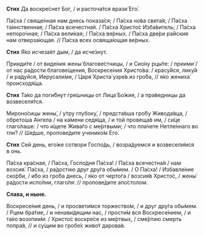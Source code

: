 **Стих** Да воскре́снет Бог, / и расточа́тся врази́ Его́.

Па́сха / свяще́нная нам днесь показа́ся; / Па́сха но́ва свята́я; / Па́сха та́инственная; / Па́сха всечестна́я. / Па́сха Христо́с Изба́витель; / Па́сха непоро́чная; / Па́сха вели́кая; / Па́сха ве́рных. / Па́сха две́ри ра́йския нам отверза́ющая. // Па́сха всех освяща́ющая ве́рных.

**Стих** Я́ко исчеза́ет дым, / да исче́знут.

Прииди́те / от виде́ния жены́ благове́стницы, / и Сио́ну рцы́те: / приими́ / от нас ра́дости благове́щения, Воскресе́ния Христо́ва: / красу́йся, лику́й / и ра́дуйся, Иерусали́ме, / Царя́ Христа́ узре́в из гро́ба, // я́ко жениха́ происходя́ща.

**Стих** Та́ко да поги́бнут гре́шницы от Лица́ Бо́жия, / а пра́ведницы да возвеселя́тся.

Мироно́сицы жены́, / у́тру глубоку́, / предста́вша гро́бу Живода́вца, / обрето́ша А́нгела / на ка́мени седя́ща, / и той провеща́в им, / си́це глаго́лаше: / что и́щете Жива́го с ме́ртвыми; / что пла́чете Нетле́ннаго во тли? // Ше́дше, пропове́дите ученико́м Его́.

**Стих** Сей день, его́же сотвори Госпо́дь, / возра́дуемся и возвесели́мся в онь.

Па́сха кра́сная, / Па́сха, Госпо́дня Па́сха! / Па́сха всечестна́я / нам возсия́. Па́сха, / ра́достию друг дру́га обы́мем. / О Па́сха! / Избавле́ние ско́рби, / и́бо из гро́ба днесь, / я́ко от черто́га / возсия́в Христо́с, / жены́ ра́дости испо́лни, глаго́ля: // пропове́дите апо́столом.

**Слава, и ныне.**

Воскресе́ния день, / и просвети́мся торжество́м, / и друг дру́га обы́мем. / Рцем бра́тие, / и ненави́дящим нас, / прости́м вся Воскресе́нием, / и та́ко возопии́м: / Христо́с воскре́се из ме́ртвых, / сме́ртию смерть попра́в, // и су́щим во гробе́х живо́т дарова́в.
